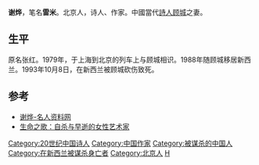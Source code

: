 {{expand|time=2013-10-10T10:46:25+00:00}}
'''谢烨'''{{BD|1958年|7月4日|1993年|10月8日}}，笔名'''雷米'''。北京人，诗人、作家。中國當代[[詩人|詩人]][[顾城|顾城]]之妻。

==生平==
原名张红。1979年，于上海到北京的列车上与顾城相识。1988年随顾城移居新西兰。1993年10月8日，在新西兰被顾城砍伤致死。

==参考==
*[https://web.archive.org/web/20150610212851/http://www.mrzl.com/mingren/wx/shiren/8929.html 谢烨-名人资料网]
*[https://web.archive.org/web/20150610204121/http://www.takungpao.com/fk/2012-06/25/content_555174_27.htm 生命之歌：自杀与早逝的女性艺术家]

{{normdaten}}
{{DEFAULTSORT:xie ye}}
[[Category:20世纪中国诗人|Category:20世纪中国诗人]]
[[Category:中国作家|Category:中国作家]]
[[Category:被谋杀的中国人|Category:被谋杀的中国人]]
[[Category:在新西兰被谋杀身亡者|Category:在新西兰被谋杀身亡者]]
[[Category:北京人|Category:北京人]]
[[Category:张姓|H]]
{{china-writer-stub}}